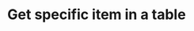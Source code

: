 ---
title: Get specific item in a table
openapi: get /project/{id}/user/{user_id}/db/{table_id}/{item_id}
---